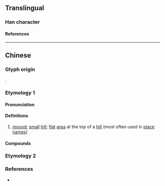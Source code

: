 {{also|垴}}
{{character info/new}}
==Translingual==

===Han character===
{{Han char|rn=32|rad=土|as=09|sn=12|four=|canj=GVVW|ids=⿰土𡿺}}

====References====
{{Han ref|kx=0234.271|hdz=10469.150|uh=5816}}

----

==Chinese==
{{zh-forms|s=垴}}

===Glyph origin===
{{Han compound|土|𡿺|ls=psc|c1=s|c2=p|t1=earth}}.

===Etymology 1===

====Pronunciation====
{{zh-pron
|m=nǎo
|c=nou5
|mn-t=nao2
|w=3nau
|mc=
|oc=
|cat=n
}}

====Definitions====
{{zh-hanzi}}

# {{lb|zh|dialectal}} [[mound]]; [[small]] [[hill]]; [[flat]] [[area]] at the top of a [[hill]] (most often used in [[place]] [[name]]s) {{attn|zh|please check}}

====Compounds====
{{zh-der|南堖|沙洲堖|西堖包|鬥牛堖|亮家堖|涂家堖|大堖寨}}

===Etymology 2===
{{zh-see|腦|v}}

===References===
* {{R:yue:Jyutping Database}}